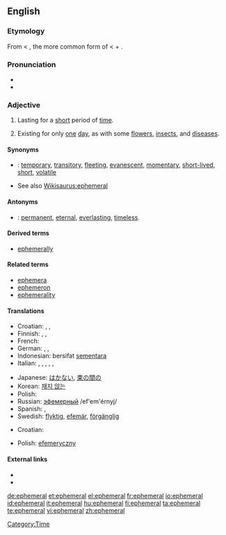{{was wotd|2007|August|24}}
{{wikipedia}}
==English==

===Etymology===
From {{NL.}} {{term|ephemerus}} < {{etyl|grc}} {{term|sc=polytonic|ἐφήμερος|tr=ephēmeros}}, the more common form of {{term|ἐφημέριος|tr=ephemerios|sc=polytonic||of, for, or during the day, living or lasting but for a day, short-lived, temporary}} < {{term|έπί|tr=epi|sc=polytonic||on}} + {{term|ήμέρα|tr=emera|sc=polytonic||day}}.

===Pronunciation===
* {{IPA|/ɛˈfɛmərəl/|/əˈfɛmərəl/}}
* {{audio|en-us-ephemeral.ogg|Audio (US)}}

===Adjective===
{{en-adj}}

# Lasting for a [[short]] period of [[time]].
# {{biology}} Existing for only [[one]] [[day]], as with some [[flower]]s, [[insect]]s, and [[disease]]s.

====Synonyms====
* {{sense|lasting for a short period of time}}: [[temporary]], [[transitory]], [[fleeting]], [[evanescent]], [[momentary]], [[short-lived]], [[short]], [[volatile]]
* See also [[Wikisaurus:ephemeral]]

====Antonyms====
* {{sense|lasting for a long period of time}}: [[permanent]], [[eternal]], [[everlasting]], [[timeless]].

====Derived terms====
* [[ephemerally]]

====Related terms====
* [[ephemera]]
* [[ephemeron]]
* [[ephemerality]]

====Translations====
{{trans-top|lasting for a short period of time}}
* Croatian: {{t-|hr|efemeran|alt=ȅfemēran}}, {{t-|hr|kratkotrajan|alt=krȁtkotrājan}}, {{t-|hr|privremen|alt=prìvremen}}
* Finnish: {{t-|fi|lyhytaikainen}}, {{t-|fi|hetkellinen}}, {{t-|fi|ohimenevä}}
* French: {{t+|fr|éphémère}}
* German: {{t+|de|flüchtig}}, {{t-|de|kurzlebig}}, {{t-|de|vergänglich}}
* Indonesian: bersifat [[sementara]]
* Italian: {{t+|it|effimero}}, {{t+|it|passeggero}}, {{t-|it|momentaneo}}, {{t-|it|fuggevole}}, {{t-|it|transitorio}}, {{t-|it|precario}}
{{trans-mid}}
* Japanese: [[はかない]], [[束の間の]]
* Korean: [[재지 않는]]
* Polish: {{t+|pl|efemeryczny}}
* Russian: [[эфемерный]] /ef'em'érnyj/
* Spanish: {{t+|es|efímero|m}}, {{t+|es|efímera|f}}
* Swedish: [[flyktig]], [[efemär]], [[förgänglig]]
{{trans-bottom}}

{{trans-top|existing for only one day}}
* Croatian: {{t-|hr|efemeran|alt=ȅfemēran}}
{{trans-mid}}
* Polish: [[efemeryczny]]
{{trans-bottom}}

====External links====
* {{R:Webster 1913}}
* {{R:Century 1911}}

[[Category:Time]]

[[de:ephemeral]]
[[et:ephemeral]]
[[el:ephemeral]]
[[fr:ephemeral]]
[[io:ephemeral]]
[[id:ephemeral]]
[[it:ephemeral]]
[[hu:ephemeral]]
[[fi:ephemeral]]
[[ta:ephemeral]]
[[te:ephemeral]]
[[vi:ephemeral]]
[[zh:ephemeral]]